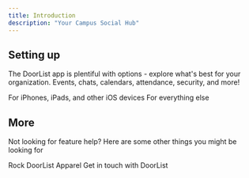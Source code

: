 ```yaml
---
title: Introduction
description: "Your Campus Social Hub"
---
```



## Setting up

The DoorList app is plentiful with options - explore what's best for your organization. Events, chats, calendars, attendance, security, and more!

<CardGroup cols={2}>
  <Card
    title="Download for iOS"
    icon="apple"
    href="https://apps.apple.com/us/app/doorlist/id1602583398"
  >
    For iPhones, iPads, and other iOS devices
  </Card>
  <Card
    title="Download for Android"
    icon="android"
    href="https://play.google.com/store/apps/details?id=com.davidroselle.doorlist"
  >
    For everything else
  </Card>
</CardGroup>

## More

Not looking for feature help? Here are some other things you might be looking for

<CardGroup cols={2}>
  <Card
    title="Buy Merch"
    icon="palette"
    href="https://merch.doorlist.app/"
  >
    Rock DoorList Apparel
  </Card>
  <Card
    title="Contact Support"
    icon="stars"
    href="mailto:help@doorlist.app"
  >
    Get in touch with DoorList
  </Card>
</CardGroup>
